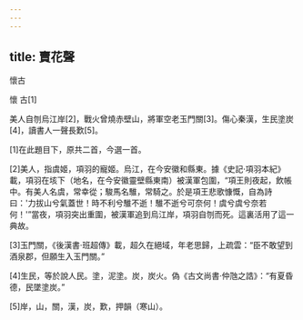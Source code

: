 ```yaml
---
---
---
```

title: 賣花聲
---



懷古


懷 古[1]

美人自刎烏江岸[2]，戰火曾燒赤壁山，將軍空老玉門關[3]。傷心秦漢，生民塗炭[4]，讀書人一聲長歎[5]。

[1]在此題目下，原共二首，今選一首。

[2]美人，指虞姬，項羽的寵姬。烏江，在今安徽和縣東。據《史記·項羽本紀》載，項羽在垓下（地名，在今安徽靈壁縣東南）被漢軍包圍，“項王則夜起，飲帳中。有美人名虞，常幸從；駿馬名騅，常騎之。於是項王悲歌慷慨，自為詩曰：'力拔山兮氣蓋世！時不利兮騅不逝！騅不逝兮可奈何！虞兮虞兮奈若何！'”當夜，項羽突出重圍，被漢軍追到烏江岸，項羽自刎而死。這裏活用了這一典故。

[3]玉門關，《後漢書·班超傳》載，超久在絕域，年老思歸，上疏雲：“臣不敢望到酒泉郡，但願生入玉門關。”

[4]生民，等於說人民。塗，泥塗。炭，炭火。偽《古文尚書·仲虺之誥》：“有夏昏德，民墜塗炭。”

[5]岸，山，關，漢，炭，歎，押韻（寒山）。